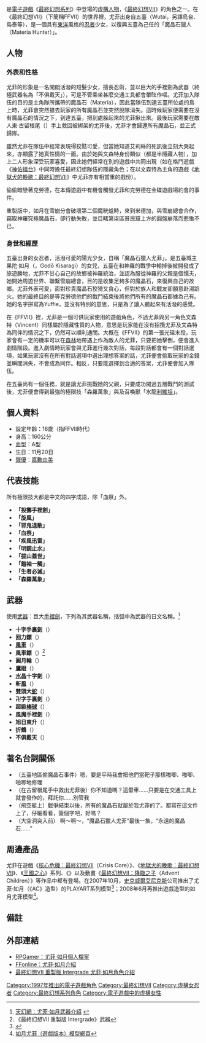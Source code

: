 {{Refimprove|time=2022-06-26T11:14:15+00:00}}
{{NoteTA
| G1=Games
| G2=Square Enix
}}
{{Infobox character
| image           = [[File:Ffviiyuffie.jpg|200px]]
| caption         = 
| series          = [[Final_Fantasy|Final Fantasy]]
| first = [[Final_Fantasy_VII|Final Fantasy VII]]（1997）
| creator         =
| artist          = [[野村哲也|野村哲也]]
| voice           = [[嘉數由美|嘉數由美]]
| motionactor     =
| liveactor       =
| class = 五臺忍者
| weapon = [[手裏劍|手裏劍]]
| race = 人類
| home = 五臺（Wutai）
}}
{{最终幻想系列的角色}}

{{vgname2|尤菲·如月|ja=ユフィ・キサラギ，Yufi Kisaragi|en=Yuffie Kisaragi}}是[[電子遊戲|電子遊戲]]《[[最終幻想系列|最終幻想系列]]》中登場的[[虛構人物|虛構人物]]，《[[最終幻想VII|最終幻想VII]]》的角色之一。在《最終幻想VII》（下簡稱FFVII）的世界裡，尤菲出身自五臺（Wutai，另譯烏台、烏泰等），是一個具有[[東洋|東洋]]風格的[[忍者|忍者]]少女，以復興五臺為己任的「魔晶石獵人（Materia Hunter）」。

==人物==
===外表和性格===
尤菲的形象是一名開朗活潑的短髮少女，擅長忍術，並以巨大的手裡劍為武器（終極武器名為「不俱戴天」），可是不管乘坐甚麼交通工具都會暈眩作嘔。尤菲加入隊伍的目的是主角隊所攜帶的魔晶石（Materia），因此當隊伍到達五臺所位處的島上時，尤菲會突然搶去玩家的所有魔晶石並突然脫隊消失。這時候玩家便需要在沒有魔晶石的情況之下，到達五臺，把到處躲起來的尤菲揪出來。最後玩家需要在敵人東·古留根尾（{{lang|ja|ドン・コルネオ}}）手上救回被綁架的尤菲後，尤菲才會歸還所有魔晶石，並正式歸隊。

雖然尤菲在隊伍中經常表現得狡黠可愛，但當她知道艾莉絲的死訊後立刻大哭起來，亦顯露了她真性情的一面。由於她與文森特身份類似（都是半隱藏人物），加上二人形象深受玩家喜愛，因此她們經常在別的遊戲中共同出現（如在格鬥遊戲《[[神佑擂台|神佑擂台]]》中同時擔任最終幻想隊伍的隱藏角色；在以文森特為主角的遊戲《[[地獄犬的輓歌：最終幻想VII|地獄犬的輓歌：最終幻想VII]]》中尤菲亦有相當重的戲份）。

偷偷暗戀著克勞德，在本傳遊戲中有機會觸發尤菲和克勞德在金碟遊戲場約會的事件。

重製版中，如月在雪崩分會破壞第二個魔晄爐時，來到米德加，與雪崩總會合作，竊取神羅究極魔晶石，卻行動失敗，並目睹第柒區貧民窟上方的圓盤崩落而悲慟不已。

===身世和經歷===
五臺出身的女忍者，活潑可愛的陽光少女，自稱「魔晶石獵人尤菲」。是五臺城主果陀·如月（{{lang|ja|ゴドー・キサラギ}}，Godō Kisaragi）的女兒，五臺在和神羅的戰爭中輸掉後被開發成了旅遊勝地，尤菲不甘心自己的故鄉被神羅統治，並認為服從神羅的父親是個懦夫，她開始周遊世界、聯繫雪崩總會，目的是收集足夠多的魔晶石，來復興自己的故鄉。尤菲外表可愛，面對珍貴魔晶石狡猾又貪心，但對於族人和戰友卻願意赴湯蹈火。她的最終目的是等克勞德他們的戰鬥結束後將他們所有的魔晶石都據為己有。她的名字拼寫為Yuffie，並沒有特別的意思，只是為了讓人聽起來有活潑的感覺。

在《FFVII》裡，尤菲是一個可供玩家使用的遊戲角色，不過尤菲與另一角色文森特（Vincent）同樣屬於隱藏性質的人物，意思是玩家能在沒有招攬尤菲及文森特為同伴的情況之下，仍然可以順利通關。大概在《FFVII》的第一張光碟末段，玩家會有一定的機率可以在[[森林|森林]]地帶遇上作為敵人的尤菲，只要把她擊倒，便會進入劇情階段。進入劇情時玩家會與尤菲進行幾次對話，每段對話都會有一個對話選項，如果玩家沒有在所有對話選項中選出理想答案的話，尤菲便會偷取玩家的金錢並瞬間消失，不會成為同伴。相反，只要能選擇到合適的答案，尤菲便會加入隊伍。

在五臺尚有一個任務，就是讓尤菲挑戰她的父親，只要成功闖過五層戰鬥的測試後，尤菲便會得到最強的極限技「森羅萬象」與及召喚獸「水龍[[利維坦|利維坦]]」。

==個人資料==
*設定年齡：16歲（指FFVII時代）
*身高：160公分
*血型：A型
*生日：11月20日
*[[聲優|聲優]]：[[嘉數由美|嘉數由美]]

==代表技能==
所有極限技大都是中文的四字成語，除「血祭」外。
*'''「投擲手裡劍」'''
*'''「旋風」'''
*'''「邪鬼退散」'''
*'''「血祭」'''
*'''「疾風迅雷」'''
*'''「明鏡止水」'''
*'''「拔山蓋世」'''
*'''「鎧袖一觸」'''
*'''「生者必滅」'''
*'''「森羅萬象」'''

==武器==
使用[[武器|武器]]：巨大[[手裡劍|手裡劍]]，下列為其武器名稱，括弧中為武器的日文名稱。<ref>[http://www.ffsky.com/ff/zhuanti/ff7/yuffieweapon.htm 天幻網：尤菲·如月武器介紹] {{webarchive|url=https://web.archive.org/web/20080404121617/http://www.ffsky.com/ff/zhuanti/ff7/yuffieweapon.htm |date=2008-04-04 }}</ref>
*'''十字手裏劍'''（{{lang|ja|十字手裏剣}}）
*'''回力鏢'''（{{lang|ja|ブーメラン}}）
*'''[[風車|風車]]'''（{{lang|ja|風車}}）
*'''風車鏢'''（{{lang|ja|かまぐるま}}）<ref>《最終幻想VII 重製版 Intergrade》武器</ref>
*'''圓月輪'''（{{lang|ja|円月輪}}）
*'''[[鷹眼石|鷹眼]]'''（{{lang|ja|ホークアイ}}）
*'''[[水晶|水晶]]十字劍'''（{{lang|ja|クリスタルクロス}}）
*'''斬[[風|風]]'''（{{lang|ja|風斬り}}）
*'''雙頭大[[蛇|蛇]]'''（{{lang|ja|ツインヴァイパー}}）
*'''卍字手裏劍'''（{{lang|ja|卍手裏剣}}）
*'''超級[[棒球|棒球]]'''（{{lang|ja|スーパーボール}}）
*'''風魔手裡劍'''（{{lang|ja|風魔手裏剣}}）
*'''旭日東升'''（{{lang|ja|ライジングサン}}）
*'''折鶴'''（{{lang|ja|折り鶴}}）
*'''不俱戴天'''（{{lang|ja|不倶戴天}}）

==著名台詞關係==
*（五臺地區偷魔晶石事件）嗯，要是平時我會把他們當靶子那樣啪唧、啪唧、啪唧地修理
*（在古留根尾手中救出尤菲後）你不知道嗎？這暈車……只要是在交通工具上就會發作的，拜託你……別管我
*（飛空艇上）戰爭結束以後，所有的魔晶石就屬於我尤菲的了。都寫在這文件上了，仔細看看，簽個字吧，好嗎？
*（大空洞突入前） 啊～啊～，“魔晶石獵人尤菲”最後一集，“永遠的魔晶石……”

==周邊產品==
尤菲在遊戲《[[核心危機：最終幻想VII|核心危機：最終幻想VII]]（Crisis Core）》、《[[地獄犬的輓歌：最終幻想VII|地獄犬的輓歌：最終幻想VII]]》、《[[王國之心|王國之心]]》系列、《{{lang|ja|いただき街道}}》以及動畫《[[最終幻想VII：降臨之子|最終幻想VII：降臨之子]]（Advent Children）》等作品中都有登場。在2007年10月，[[史克威爾艾尼克斯|史克威爾艾尼克斯]]公司推出了尤菲·如月（《AC》造型）的PLAYART系列模型<ref>{{Cite web |url=http://www.amiami.jp/shop/ProductInfo/product_id/75738 |title=如月尤菲（動畫版本）模型網頁 |accessdate=2010-07-12 |archive-date=2010-05-13 |archive-url=https://web.archive.org/web/20100513192754/http://www.amiami.jp/shop/ProductInfo/product_id/75738 |dead-url=no }}</ref>；2008年6月再推出遊戲造型的如月尤菲模型<ref>[http://www.amiami.jp/shop/ProductInfo/product_id/91364 如月尤菲（遊戲版本）模型網頁]</ref>。

==備註==
{{reflist}}

==外部連結==
{{Portal box|最终幻想系列}}
*[https://web.archive.org/web/20080624084639/http://www.rpgamer.com/games/ff/ff7/text/char/ff7chr08.html RPGamer：尤菲·如月個人檔案]
*[http://www.ffonline.com/ff7/yuffie.htm FFonline：尤菲·如月介紹] {{Wayback|url=http://www.ffonline.com/ff7/yuffie.htm |date=20080807161352 }}
*[https://www.jp.square-enix.com/ffviir_ig/character/index.html 最終幻想VII 重製版 Intergrade 尤菲·如月角色介紹] {{Wayback|url=https://www.jp.square-enix.com/ffviir_ig/character/index.html |date=20210610105804 }}

{{最終幻想系列|FF=FFVII}}
{{DEFAULTSORT:Yuffie Kisaragi}}
[[Category:1997年推出的電子遊戲角色|Category:1997年推出的電子遊戲角色]]
[[Category:最終幻想VII|Category:最終幻想VII]]
[[Category:虛構女忍者|Category:虛構女忍者]]
[[Category:最終幻想系列角色|Category:最終幻想系列角色]]
[[Category:電子遊戲中的虛構女性|Category:電子遊戲中的虛構女性]]